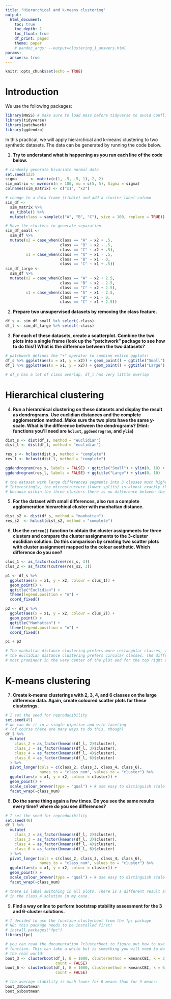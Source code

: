 ```yaml
---
title: "Hierarchical and k-means clustering"
output:
  html_document:
    toc: true
    toc_depth: 1
    toc_float: true
    df_print: paged
    theme: paper
    # pandoc_args: --output=clustering_1_answers.html
params:
  answers: true
---
```


```r
knitr::opts_chunk$set(echo = TRUE)
```

# Introduction

We use the following packages:

```r
library(MASS) # make sure to load mass before tidyverse to avoid conflicts!
library(tidyverse)
library(patchwork)
library(ggdendro)
```

In this practical, we will apply hierarchical and k-means clustering to two synthetic datasets. The data can be generated by running the code below.

1.  **Try to understand what is happening as you run each line of the code below.**

```r
# randomly generate bivariate normal data
set.seed(123)
sigma      <- matrix(c(1, .5, .5, 1), 2, 2)
sim_matrix <- mvrnorm(n = 100, mu = c(5, 5), Sigma = sigma)
colnames(sim_matrix) <- c("x1", "x2")

# change to a data frame (tibble) and add a cluster label column
sim_df <- 
  sim_matrix %>% 
  as_tibble() %>%
  mutate(class = sample(c("A", "B", "C"), size = 100, replace = TRUE))

# Move the clusters to generate separation
sim_df_small <- 
  sim_df %>%
  mutate(x2 = case_when(class == "A" ~ x2 + .5,
                        class == "B" ~ x2 - .5,
                        class == "C" ~ x2 + .5),
         x1 = case_when(class == "A" ~ x1 - .5,
                        class == "B" ~ x1 - 0,
                        class == "C" ~ x1 + .5))
sim_df_large <- 
  sim_df %>%
  mutate(x2 = case_when(class == "A" ~ x2 + 2.5,
                        class == "B" ~ x2 - 2.5,
                        class == "C" ~ x2 + 2.5),
         x1 = case_when(class == "A" ~ x1 - 2.5,
                        class == "B" ~ x1 - 0,
                        class == "C" ~ x1 + 2.5))
```

2.  **Prepare two unsupervised datasets by removing the class feature.**

```r
df_s <- sim_df_small %>% select(-class)
df_l <- sim_df_large %>% select(-class)
```

3.  **For each of these datasets, create a scatterplot. Combine the two plots into a single frame (look up the "patchwork" package to see how to do this!) What is the difference between the two datasets?**

```r
# patchwork defines the "+" operator to combine entire ggplots!
df_s %>% ggplot(aes(x = x1, y = x2)) + geom_point() + ggtitle("Small") +
df_l %>% ggplot(aes(x = x1, y = x2)) + geom_point() + ggtitle("Large")

# df_s has a lot of class overlap, df_l has very little overlap
```

# Hierarchical clustering

4.  **Run a hierarchical clustering on these datasets and display the result as dendrograms. Use euclidian distances and the complete agglomeration method. Make sure the two plots have the same y-scale. What is the difference between the dendrograms? (Hint: functions you'll need are `hclust`, `ggdendrogram`, and `ylim`)**

```r
dist_s <- dist(df_s, method = "euclidian")
dist_l <- dist(df_l, method = "euclidian")

res_s <- hclust(dist_s, method = "complete")
res_l <- hclust(dist_l, method = "complete")

ggdendrogram(res_s, labels = FALSE) + ggtitle("Small") + ylim(0, 10) +
ggdendrogram(res_l, labels = FALSE) + ggtitle("Large") + ylim(0, 10)

# the dataset with large differences segments into 3 classes much higher up.
# Interestingly, the microstructure (lower splits) is almost exactly the same
# because within the three clusters there is no difference between the datasets
```

5.  **For the dataset with small differences, also run a complete agglomeration hierarchical cluster with manhattan distance.**

```r
dist_s2 <- dist(df_s, method = "manhattan")
res_s2  <- hclust(dist_s2, method = "complete")
```

6.  **Use the `cutree()` function to obtain the cluster assignments for three clusters and compare the cluster assignments to the 3-cluster euclidian solution. Do this comparison by creating two scatter plots with cluster assignment mapped to the colour aesthetic. Which difference do you see?**

```r
clus_1 <- as_factor(cutree(res_s, 3))
clus_2 <- as_factor(cutree(res_s2, 3))

p1 <- df_s %>% 
  ggplot(aes(x = x1, y = x2, colour = clus_1)) + 
  geom_point() + 
  ggtitle("Euclidian") + 
  theme(legend.position = "n") +
  coord_fixed()

p2 <- df_s %>% 
  ggplot(aes(x = x1, y = x2, colour = clus_2)) + 
  geom_point() + 
  ggtitle("Manhattan") + 
  theme(legend.position = "n") +
  coord_fixed()

p1 + p2

# The manhattan distance clustering prefers more rectangular classes, whereas
# the euclidian distance clustering prefers circular classes. The difference is
# most prominent in the very center of the plot and for the top right cluster
```

# K-means clustering

7.  **Create k-means clusterings with 2, 3, 4, and 6 classes on the large difference data. Again, create coloured scatter plots for these clusterings.**

```r
# I set the seed for reproducibility
set.seed(45)
# we can do it in a single pipeline and with faceting 
# (of course there are many ways to do this, though)
df_l %>% 
  mutate(
    class_2 = as_factor(kmeans(df_l, 2)$cluster),
    class_3 = as_factor(kmeans(df_l, 3)$cluster),
    class_4 = as_factor(kmeans(df_l, 4)$cluster),
    class_6 = as_factor(kmeans(df_l, 6)$cluster)
  ) %>% 
  pivot_longer(cols = c(class_2, class_3, class_4, class_6), 
               names_to = "class_num", values_to = "cluster") %>% 
  ggplot(aes(x = x1, y = x2, colour = cluster)) +
  geom_point() +
  scale_colour_brewer(type = "qual") + # use easy to distinguish scale
  facet_wrap(~class_num)
```

8.  **Do the same thing again a few times. Do you see the same results every time? where do you see differences?**

```r
# I set the seed for reproducibility
set.seed(46)
df_l %>% 
  mutate(
    class_2 = as_factor(kmeans(df_l, 2)$cluster),
    class_3 = as_factor(kmeans(df_l, 3)$cluster),
    class_4 = as_factor(kmeans(df_l, 4)$cluster),
    class_6 = as_factor(kmeans(df_l, 6)$cluster)
  ) %>% 
  pivot_longer(cols = c(class_2, class_3, class_4, class_6), 
               names_to = "class_num", values_to = "cluster") %>% 
  ggplot(aes(x = x1, y = x2, colour = cluster)) +
  geom_point() +
  scale_colour_brewer(type = "qual") + # use easy to distinguish scale
  facet_wrap(~class_num)

# there is label switching in all plots. There is a different result altogether
# in the class_4 solution in my case.
```

9.  **Find a way online to perform bootstrap stability assessment for the 3 and 6-cluster solutions.**

```r
# I decided to use the function clusterboot from the fpc package
# NB: this package needs to be installed first!
# install.packages("fpc")
library(fpc)

# you can read the documentation ?clusterboot to figure out how to use this 
# function. This can take a while but is something you will need to do a lot in
# the real world!
boot_3 <- clusterboot(df_l, B = 1000, clustermethod = kmeansCBI, k = 3, 
                      count = FALSE)
boot_6 <- clusterboot(df_l, B = 1000, clustermethod = kmeansCBI, k = 6, 
                      count = FALSE)

# the average stability is much lower for 6 means than for 3 means:
boot_3$bootmean
boot_6$bootmean
```
